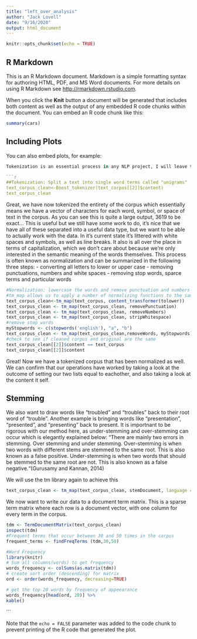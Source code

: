 ```yaml
---
title: "left_over_analysis"
author: "Jack Lovell"
date: "9/16/2020"
output: html_document
---
```


```r
knitr::opts_chunk$set(echo = TRUE)
```

## R Markdown

This is an R Markdown document. Markdown is a simple formatting syntax for authoring HTML, PDF, and MS Word documents. For more details on using R Markdown see <http://rmarkdown.rstudio.com>.

When you click the **Knit** button a document will be generated that includes both content as well as the output of any embedded R code chunks within the document. You can embed an R code chunk like this:

```r
summary(cars)
```

## Including Plots

You can also embed plots, for example:

```r
Tokenization is an essential process in any NLP project, I will leave the explanation to the experts: “Tokenization is the process of breaking a stream of text into words, phrases, symbols, or other meaningful elements called tokens. The aim of the tokenization is the exploration of the words in a sentence. The list of tokens becomes input for further processing such as parsing or text mining.” (Gurusamy and Kannan, 2014). Thus, we will leverage the usefulness of the "tm" library and tokenize our corpus. 

```r
##Tokenization: Split a text into single word terms called "unigrams" 
text_corpus_clean<-Boost_tokenizer(text_corpus[[2]]$content)
text_corpus_clean
```
Great, we have now tokenized the entirety of the corpus which essentially means we have a vector of characters for each word, symbol, or space of text in the corpus. As you can see this is quite a large output, 3619 to be exact... 
This is useful but we still have some work to do, it's nice that we have all of these separated into a useful data type, but we want to be able to actually work with the data. In it's current state it's littered with white spaces and symbols, as well as line breaks. It also is all over the place in terms of capitalization, which we don't care about because we're only interested in the semantic meaning of the words themselves. This process is often known as normalization and can be summarized in the following three steps: 
- converting all letters to lower or upper case
- removing punctuations,  numbers and white spaces
- removing stop words, sparce terms and particular words
```r
#Normalization: lowercase the words and remove punctuation and numbers
#tm_map allows us to apply a number of normalizing functions to the same corpus
text_corpus_clean<-tm_map(text_corpus, content_transformer(tolower))
text_corpus_clean <- tm_map(text_corpus_clean, removePunctuation)
text_corpus_clean <- tm_map(text_corpus_clean, removeNumbers)
text_corpus_clean <- tm_map(text_corpus_clean, stripWhitespace)
#remove stop words
myStopwords <- c(stopwords('english'), "a", "b") 
text_corpus_clean <- tm_map(text_corpus_clean,removeWords, myStopwords)
#check to see if cleaned corpus and original are the same
text_corpus_clean[[2]]$content == text_corpus
text_corpus_clean[[2]]$content
```
Great! Now we have a tokenized corpus that has been normalized as well. We can confirm that our operations have worked by taking a look at the outcome of setting our two lists equal to eachother, and also taking a look at the content it self. 

## Stemming
We also want to draw words like "troubled" and "troubles" back to their root word of "trouble". Another example is bringing words like "presentation", "presented", and "presenting" back to present. It is importnant to be rigorous with our method here, as under-stemming and over-stemming can occur which is elegantly explained below:
“There are mainly two errors in stemming. Over stemming and under stemming. Over-stemming is when two words with different stems are stemmed to the same root. This is also known as a false positive. Under-stemming is when two words that should be stemmed to the same root are not. This is also known as a false negative.“(Gurusamy and Kannan, 2014)

We will use the tm library again to achieve this
```r
text_corpus_clean <- tm_map(text_corpus_clean, stemDocument, language = "english")
```
We now want to write our data to a document term matrix. This is a sparse term matrix where each row is a document vector, with one column for every term in the corpus.
```r
tdm <- TermDocumentMatrix(text_corpus_clean)
inspect(tdm)
#Frequent terms that occur between 30 and 50 times in the corpus
frequent_terms <- findFreqTerms (tdm,30,50) 

#Word Frequency
library(knitr) 
# Sum all columns(words) to get frequency
words_frequency <- colSums(as.matrix(tdm)) 
# create sort order (descending) for matrix
ord <- order(words_frequency, decreasing=TRUE)

# get the top 20 words by frequency of appeearance
words_frequency[head(ord, 20)] %>% 
kable()
```
```

Note that the `echo = FALSE` parameter was added to the code chunk to prevent printing of the R code that generated the plot.
